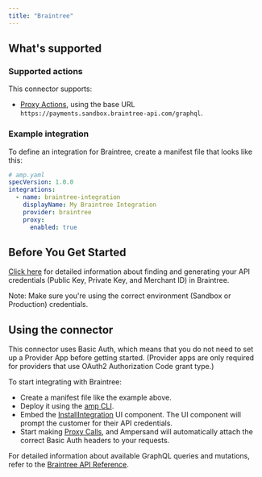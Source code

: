 ```yaml
---
title: "Braintree"
---
```

## What's supported

### Supported actions

This connector supports:
- [Proxy Actions](/define-integrations/proxy-actions), using the base URL `https://payments.sandbox.braintree-api.com/graphql`.

### Example integration

To define an integration for Braintree, create a manifest file that looks like this:

```YAML
# amp.yaml
specVersion: 1.0.0
integrations:
  - name: braintree-integration
    displayName: My Braintree Integration
    provider: braintree
    proxy:
      enabled: true
```

## Before You Get Started

[Click here](https://developer.paypal.com/braintree/articles/control-panel/important-gateway-credentials#api-keys) for detailed information about finding and generating your API credentials (Public Key, Private Key, and Merchant ID) in Braintree.

Note: Make sure you're using the correct environment (Sandbox or Production) credentials.

## Using the connector

This connector uses Basic Auth, which means that you do not need to set up a Provider App before getting started. (Provider apps are only required for providers that use OAuth2 Authorization Code grant type.)

To start integrating with Braintree:
- Create a manifest file like the example above.
- Deploy it using the [amp CLI](/cli/overview).
- Embed the [InstallIntegration](/embeddable-ui-components#install-integration) UI component. The UI component will prompt the customer for their API credentials.
- Start making [Proxy Calls](/define-integrations/proxy-actions), and Ampersand will automatically attach the correct Basic Auth headers to your requests.

For detailed information about available GraphQL queries and mutations, refer to the [Braintree API Reference](https://developer.paypal.com/braintree/graphql/).

